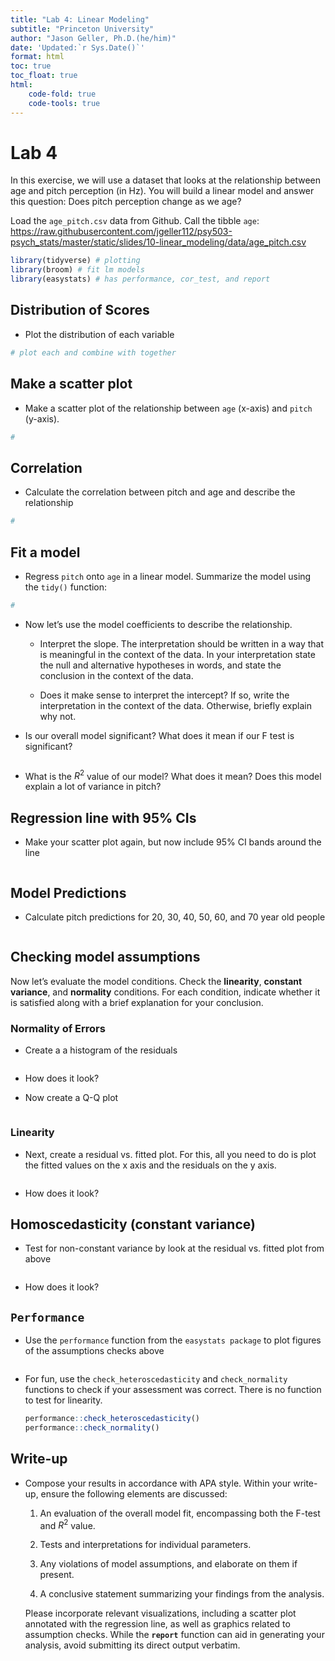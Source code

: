 ```yaml
---
title: "Lab 4: Linear Modeling"
subtitle: "Princeton University"
author: "Jason Geller, Ph.D.(he/him)"
date: 'Updated:`r Sys.Date()`'
format: html
toc: true
toc_float: true
html:
    code-fold: true
    code-tools: true
---
```


# Lab 4

In this exercise, we will use a dataset that looks at the relationship between age and pitch perception (in Hz). You will build a linear model and answer this question: Does pitch perception change as we age?

Load the `age_pitch.csv` data from Github. Call the tibble `age`: <https://raw.githubusercontent.com/jgeller112/psy503-psych_stats/master/static/slides/10-linear_modeling/data/age_pitch.csv>

```r
library(tidyverse) # plotting
library(broom) # fit lm models
library(easystats) # has performance, cor_test, and report
```

## Distribution of Scores

-   Plot the distribution of each variable

```r
# plot each and combine with together

```

## Make a scatter plot

-   Make a scatter plot of the relationship between `age` (x-axis) and `pitch` (y-axis).

```r
#

```

## Correlation

-   Calculate the correlation between pitch and age and describe the relationship

```r
#

```

## Fit a model

-   Regress `pitch` onto `age` in a linear model. Summarize the model using the `tidy()` function:

```r
#

```

-   Now let's use the model coefficients to describe the relationship.

    -   Interpret the slope. The interpretation should be written in a way that is meaningful in the context of the data. In your interpretation state the null and alternative hypotheses in words, and state the conclusion in the context of the data.

    -   Does it make sense to interpret the intercept? If so, write the interpretation in the context of the data. Otherwise, briefly explain why not.

-   Is our overall model significant? What does it mean if our F test is significant?

```r

```

-   What is the $R^2$ value of our model? What does it mean? Does this model explain a lot of variance in pitch?

## Regression line with 95% CIs

-   Make your scatter plot again, but now include 95% CI bands around the line

```r


```

## Model Predictions

-   Calculate pitch predictions for 20, 30, 40, 50, 60, and 70 year old people

```r


```

## Checking model assumptions

Now let's evaluate the model conditions. Check the **linearity**, **constant variance**, and **normality** conditions. For each condition, indicate whether it is satisfied along with a brief explanation for your conclusion.

### Normality of Errors

-   Create a a histogram of the residuals

```r
```

-   How does it look?

```{=html}
<!-- -->
```
-   Now create a Q-Q plot

```r
```

### Linearity

-   Next, create a residual vs. fitted plot. For this, all you need to do is plot the fitted values on the x axis and the residuals on the y axis.

```r


```

-   How does it look?

## Homoscedasticity (constant variance)

-   Test for non-constant variance by look at the residual vs. fitted plot from above

```r

```

-   How does it look?

## `Performance`

-   Use the `performance` function from the `easystats package` to plot figures of the assumptions checks above

    ```r


    ```

-   For fun, use the `check_heteroscedasticity` and `check_normality` functions to check if your assessment was correct. There is no function to test for linearity.

    ```r
    performance::check_heteroscedasticity()
    performance::check_normality()

    ```

## Write-up

-   Compose your results in accordance with APA style. Within your write-up, ensure the following elements are discussed:

    1.  An evaluation of the overall model fit, encompassing both the F-test and $R^2$ value.

    2.  Tests and interpretations for individual parameters.

    3.  Any violations of model assumptions, and elaborate on them if present.

    4.  A conclusive statement summarizing your findings from the analysis.

    Please incorporate relevant visualizations, including a scatter plot annotated with the regression line, as well as graphics related to assumption checks. While the **`report`** function can aid in generating your analysis, avoid submitting its direct output verbatim.
